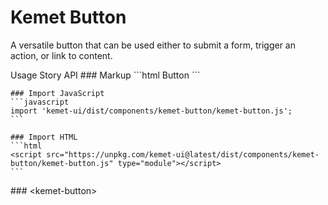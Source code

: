 
<Meta of={stories} />

# Kemet Button

A versatile button that can be used either to submit a form, trigger an action, or link to content.

<kemet-tabs panel-effect="stacked" divider>
  <kemet-tab slot="tab">Usage</kemet-tab>
  <kemet-tab slot="tab">Story</kemet-tab>
  <kemet-tab slot="tab">API</kemet-tab>
  <kemet-tab-panel slot="panel">
    ### Markup
    ```html
    <kemet-button>Button</kemet-button>
    ```

    ### Import JavaScript
    ```javascript
    import 'kemet-ui/dist/components/kemet-button/kemet-button.js';
    ```

    ### Import HTML
    ```html
    <script src="https://unpkg.com/kemet-ui@latest/dist/components/kemet-button/kemet-button.js" type="module"></script>
    ```
  </kemet-tab-panel>
  <kemet-tab-panel slot="panel">
    <Canvas of={stories.Standard} />
    <Controls of={stories.Standard} />
  </kemet-tab-panel>
  <kemet-tab-panel slot="panel">
    ### &lt;kemet-button&gt;
    <ArgTypes of="kemet-button" />
  </kemet-tab-panel>
</kemet-tabs>
